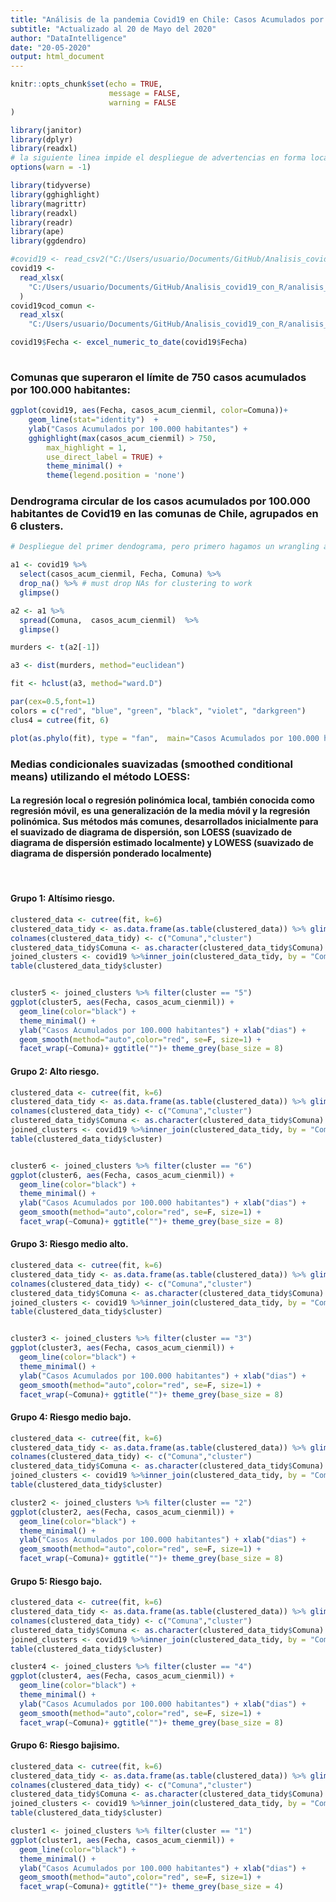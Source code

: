 ```yaml
---
title: "Análisis de la pandemia Covid19 en Chile: Casos Acumulados por 100.000 habitantes."
subtitle: "Actualizado al 20 de Mayo del 2020"
author: "DataIntelligence"
date: "20-05-2020"
output: html_document
---
```


```r
knitr::opts_chunk$set(echo = TRUE,
                      message = FALSE,
                      warning = FALSE
)
```


```r
library(janitor)
library(dplyr)
library(readxl)
# la siguiente linea impide el despliegue de advertencias en forma local:
options(warn = -1)

library(tidyverse)
library(gghighlight)
library(magrittr)
library(readxl)
library(readr)
library(ape)
library(ggdendro)

#covid19 <- read_csv2("C:/Users/usuario/Documents/GitHub/Analisis_covid19_con_R/analisis_11_mayo/covid19.csv")
covid19 <-
  read_xlsx(
    "C:/Users/usuario/Documents/GitHub/Analisis_covid19_con_R/analisis_20_mayo_SIR/data_20_mayo.xlsx"
  )
covid19cod_comun <-
  read_xlsx(
    "C:/Users/usuario/Documents/GitHub/Analisis_covid19_con_R/analisis_20_mayo_SIR/data_20_mayo_sec.xlsx")

covid19$Fecha <- excel_numeric_to_date(covid19$Fecha)  
    
```

### Comunas que superaron el límite de 750 casos acumulados por 100.000 habitantes:

```r
ggplot(covid19, aes(Fecha, casos_acum_cienmil, color=Comuna))+
    geom_line(stat="identity")  +
    ylab("Casos Acumulados por 100.000 habitantes") +
    gghighlight(max(casos_acum_cienmil) > 750,
        max_highlight = 1,
        use_direct_label = TRUE) +
        theme_minimal() +
        theme(legend.position = 'none')
```

### Dendrograma circular de los casos acumulados por 100.000 habitantes de Covid19 en las comunas de Chile, agrupados en 6 clusters.

```r
# Despliegue del primer dendograma, pero primero hagamos un wrangling a los datos:

a1 <- covid19 %>%
  select(casos_acum_cienmil, Fecha, Comuna) %>%
  drop_na() %>% # must drop NAs for clustering to work
  glimpse()

a2 <- a1 %>%
  spread(Comuna,  casos_acum_cienmil)  %>%
  glimpse()

murders <- t(a2[-1])

a3 <- dist(murders, method="euclidean")  

fit <- hclust(a3, method="ward.D")  

par(cex=0.5,font=1)
colors = c("red", "blue", "green", "black", "violet", "darkgreen")
clus4 = cutree(fit, 6)

plot(as.phylo(fit), type = "fan",  main="Casos Acumulados por 100.000 habitantes", tip.color = colors[clus4], label.offset = 18, cex = 0.8)

```


### Medias condicionales suavizadas (smoothed conditional means) utilizando el método LOESS:
#### La regresión local o regresión polinómica local, también conocida como regresión móvil, es una generalización de la media móvil y la regresión polinómica. Sus métodos más comunes, desarrollados inicialmente para el suavizado de diagrama de dispersión, son LOESS (suavizado de diagrama de dispersión estimado localmente) y LOWESS (suavizado de diagrama de dispersión ponderado localmente)

</br>

#### Grupo 1: Altísimo riesgo.


```r

clustered_data <- cutree(fit, k=6)
clustered_data_tidy <- as.data.frame(as.table(clustered_data)) %>% glimpse()
colnames(clustered_data_tidy) <- c("Comuna","cluster")
clustered_data_tidy$Comuna <- as.character(clustered_data_tidy$Comuna)
joined_clusters <- covid19 %>%inner_join(clustered_data_tidy, by = "Comuna") %>%glimpse()
table(clustered_data_tidy$cluster)


cluster5 <- joined_clusters %>% filter(cluster == "5") 
ggplot(cluster5, aes(Fecha, casos_acum_cienmil)) +
  geom_line(color="black") +
  theme_minimal() +
  ylab("Casos Acumulados por 100.000 habitantes") + xlab("dias") +
  geom_smooth(method="auto",color="red", se=F, size=1) +
  facet_wrap(~Comuna)+ ggtitle("")+ theme_grey(base_size = 8)
```

#### Grupo 2: Alto riesgo.


```r

clustered_data <- cutree(fit, k=6)
clustered_data_tidy <- as.data.frame(as.table(clustered_data)) %>% glimpse()
colnames(clustered_data_tidy) <- c("Comuna","cluster")
clustered_data_tidy$Comuna <- as.character(clustered_data_tidy$Comuna)
joined_clusters <- covid19 %>%inner_join(clustered_data_tidy, by = "Comuna") %>%glimpse()
table(clustered_data_tidy$cluster)


cluster6 <- joined_clusters %>% filter(cluster == "6") 
ggplot(cluster6, aes(Fecha, casos_acum_cienmil)) +
  geom_line(color="black") +
  theme_minimal() +
  ylab("Casos Acumulados por 100.000 habitantes") + xlab("dias") +
  geom_smooth(method="auto",color="red", se=F, size=1) +
  facet_wrap(~Comuna)+ ggtitle("")+ theme_grey(base_size = 8)
```

#### Grupo 3: Riesgo medio alto.

```r

clustered_data <- cutree(fit, k=6)
clustered_data_tidy <- as.data.frame(as.table(clustered_data)) %>% glimpse()
colnames(clustered_data_tidy) <- c("Comuna","cluster")
clustered_data_tidy$Comuna <- as.character(clustered_data_tidy$Comuna)
joined_clusters <- covid19 %>%inner_join(clustered_data_tidy, by = "Comuna") %>%glimpse()
table(clustered_data_tidy$cluster)


cluster3 <- joined_clusters %>% filter(cluster == "3") 
ggplot(cluster3, aes(Fecha, casos_acum_cienmil)) +
  geom_line(color="black") +
  theme_minimal() +
  ylab("Casos Acumulados por 100.000 habitantes") + xlab("dias") +
  geom_smooth(method="auto",color="red", se=F, size=1) +
  facet_wrap(~Comuna)+ ggtitle("")+ theme_grey(base_size = 8)
```





#### Grupo 4: Riesgo medio bajo.

```r

clustered_data <- cutree(fit, k=6)
clustered_data_tidy <- as.data.frame(as.table(clustered_data)) %>% glimpse()
colnames(clustered_data_tidy) <- c("Comuna","cluster")
clustered_data_tidy$Comuna <- as.character(clustered_data_tidy$Comuna)
joined_clusters <- covid19 %>%inner_join(clustered_data_tidy, by = "Comuna") %>%glimpse()
table(clustered_data_tidy$cluster)

cluster2 <- joined_clusters %>% filter(cluster == "2") 
ggplot(cluster2, aes(Fecha, casos_acum_cienmil)) +
  geom_line(color="black") +
  theme_minimal() +
  ylab("Casos Acumulados por 100.000 habitantes") + xlab("dias") +
  geom_smooth(method="auto",color="red", se=F, size=1) +
  facet_wrap(~Comuna)+ ggtitle("")+ theme_grey(base_size = 8)
```

#### Grupo 5: Riesgo bajo.

```r

clustered_data <- cutree(fit, k=6)
clustered_data_tidy <- as.data.frame(as.table(clustered_data)) %>% glimpse()
colnames(clustered_data_tidy) <- c("Comuna","cluster")
clustered_data_tidy$Comuna <- as.character(clustered_data_tidy$Comuna)
joined_clusters <- covid19 %>%inner_join(clustered_data_tidy, by = "Comuna") %>%glimpse()
table(clustered_data_tidy$cluster)

cluster4 <- joined_clusters %>% filter(cluster == "4") 
ggplot(cluster4, aes(Fecha, casos_acum_cienmil)) +
  geom_line(color="black") +
  theme_minimal() +
  ylab("Casos Acumulados por 100.000 habitantes") + xlab("dias") +
  geom_smooth(method="auto",color="red", se=F, size=1) +
  facet_wrap(~Comuna)+ ggtitle("")+ theme_grey(base_size = 8)
```

#### Grupo 6: Riesgo bajisimo.

```r
clustered_data <- cutree(fit, k=6)
clustered_data_tidy <- as.data.frame(as.table(clustered_data)) %>% glimpse()
colnames(clustered_data_tidy) <- c("Comuna","cluster")
clustered_data_tidy$Comuna <- as.character(clustered_data_tidy$Comuna)
joined_clusters <- covid19 %>%inner_join(clustered_data_tidy, by = "Comuna") %>%glimpse()
table(clustered_data_tidy$cluster)

cluster1 <- joined_clusters %>% filter(cluster == "1") 
ggplot(cluster1, aes(Fecha, casos_acum_cienmil)) +
  geom_line(color="black") +
  theme_minimal() +
  ylab("Casos Acumulados por 100.000 habitantes") + xlab("dias") +
  geom_smooth(method="auto",color="red", se=F, size=1) +
  facet_wrap(~Comuna)+ ggtitle("")+ theme_grey(base_size = 4)
```










